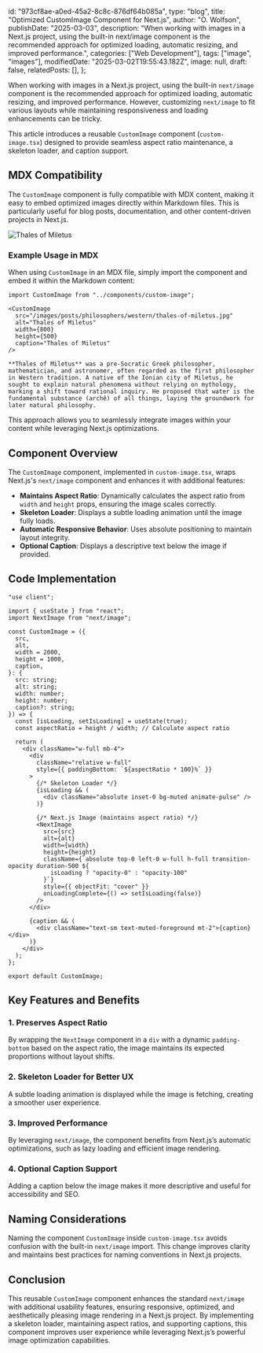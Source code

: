   id: "973cf8ae-a0ed-45a2-8c8c-876df64b085a",
  type: "blog",
  title: "Optimized CustomImage Component for Next.js",
  author: "O. Wolfson",
  publishDate: "2025-03-03",
  description:
    "When working with images in a Next.js project, using the built-in next/image component is the recommended approach for optimized loading, automatic resizing, and improved performance.",
  categories: ["Web Development"],
  tags: ["image", "images"],
  modifiedDate: "2025-03-02T19:55:43.182Z",
  image: null,
  draft: false,
  relatedPosts: [],
};

When working with images in a Next.js project, using the built-in `next/image` component is the recommended approach for optimized loading, automatic resizing, and improved performance. However, customizing `next/image` to fit various layouts while maintaining responsiveness and loading enhancements can be tricky.

This article introduces a reusable `CustomImage` component (`custom-image.tsx`) designed to provide seamless aspect ratio maintenance, a skeleton loader, and caption support.

## MDX Compatibility

The `CustomImage` component is fully compatible with MDX content, making it easy to embed optimized images directly within Markdown files. This is particularly useful for blog posts, documentation, and other content-driven projects in Next.js.

<Image
  src="/images/posts/philosophers/western/thales-of-miletus.jpg"
  alt="Thales of Miletus"
  width={800}
  height={400}
  caption="Example of the CustomImage component in use."
/>

### Example Usage in MDX

When using `CustomImage` in an MDX file, simply import the component and embed it within the Markdown content:

```mdx
import CustomImage from "../components/custom-image";

<CustomImage
  src="/images/posts/philosophers/western/thales-of-miletus.jpg"
  alt="Thales of Miletus"
  width={800}
  height={500}
  caption="Thales of Miletus"
/>

**Thales of Miletus** was a pre-Socratic Greek philosopher, mathematician, and astronomer, often regarded as the first philosopher in Western tradition. A native of the Ionian city of Miletus, he sought to explain natural phenomena without relying on mythology, marking a shift toward rational inquiry. He proposed that water is the fundamental substance (archê) of all things, laying the groundwork for later natural philosophy.
```

This approach allows you to seamlessly integrate images within your content while leveraging Next.js optimizations.

## Component Overview

The `CustomImage` component, implemented in `custom-image.tsx`, wraps Next.js's `next/image` component and enhances it with additional features:

- **Maintains Aspect Ratio**: Dynamically calculates the aspect ratio from `width` and `height` props, ensuring the image scales correctly.
- **Skeleton Loader**: Displays a subtle loading animation until the image fully loads.
- **Automatic Responsive Behavior**: Uses absolute positioning to maintain layout integrity.
- **Optional Caption**: Displays a descriptive text below the image if provided.

## Code Implementation

```tsx
"use client";

import { useState } from "react";
import NextImage from "next/image";

const CustomImage = ({
  src,
  alt,
  width = 2000,
  height = 1000,
  caption,
}: {
  src: string;
  alt: string;
  width: number;
  height: number;
  caption?: string;
}) => {
  const [isLoading, setIsLoading] = useState(true);
  const aspectRatio = height / width; // Calculate aspect ratio

  return (
    <div className="w-full mb-4">
      <div
        className="relative w-full"
        style={{ paddingBottom: `${aspectRatio * 100}%` }}
      >
        {/* Skeleton Loader */}
        {isLoading && (
          <div className="absolute inset-0 bg-muted animate-pulse" />
        )}

        {/* Next.js Image (maintains aspect ratio) */}
        <NextImage
          src={src}
          alt={alt}
          width={width}
          height={height}
          className={`absolute top-0 left-0 w-full h-full transition-opacity duration-500 ${
            isLoading ? "opacity-0" : "opacity-100"
          }`}
          style={{ objectFit: "cover" }}
          onLoadingComplete={() => setIsLoading(false)}
        />
      </div>

      {caption && (
        <div className="text-sm text-muted-foreground mt-2">{caption}</div>
      )}
    </div>
  );
};

export default CustomImage;
```

## Key Features and Benefits

### 1. **Preserves Aspect Ratio**

By wrapping the `NextImage` component in a `div` with a dynamic `padding-bottom` based on the aspect ratio, the image maintains its expected proportions without layout shifts.

### 2. **Skeleton Loader for Better UX**

A subtle loading animation is displayed while the image is fetching, creating a smoother user experience.

### 3. **Improved Performance**

By leveraging `next/image`, the component benefits from Next.js’s automatic optimizations, such as lazy loading and efficient image rendering.

### 4. **Optional Caption Support**

Adding a caption below the image makes it more descriptive and useful for accessibility and SEO.

## Naming Considerations

Naming the component `CustomImage` inside `custom-image.tsx` avoids confusion with the built-in `next/image` import. This change improves clarity and maintains best practices for naming conventions in Next.js projects.

## Conclusion

This reusable `CustomImage` component enhances the standard `next/image` with additional usability features, ensuring responsive, optimized, and aesthetically pleasing image rendering in a Next.js project. By implementing a skeleton loader, maintaining aspect ratios, and supporting captions, this component improves user experience while leveraging Next.js’s powerful image optimization capabilities.

